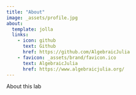 ```yaml
---
title: "About"
image: _assets/profile.jpg
about:
  template: jolla
  links:
    - icon: github
      text: Github
      href: https://github.com/AlgebraicJulia
    - favicon: _assets/brand/favicon.ico
      text: AlgebraicJulia
      href: https://www.algebraicjulia.org/
---
```


About this lab
